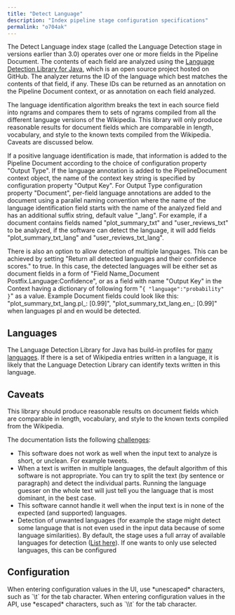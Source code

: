 ```yaml
---
title: "Detect Language"
description: "Index pipeline stage configuration specifications"
permalink: "o704ak"
---
```


The Detect Language index stage (called the Language Detection stage in versions earlier than 3.0) operates over one or more fields in the Pipeline Document.
The contents of each field are analyzed using the
[Language Detection Library for Java](https://github.com/optimaize/language-detector),
which is an open source project hosted on GitHub.
The analyzer returns the ID of the language which best matches the contents of that field, if any.
These IDs can be returned as an annotation on the Pipeline Document context, or as annotation on each field analyzed.

The language identification algorithm breaks the text in each source field into ngrams and compares them to sets of ngrams compiled from all the different language versions of the Wikipedia.
This library will only produce reasonable results for document fields which are comparable in length, vocabulary, and style to the known texts compiled from the Wikipedia.
Caveats are discussed below.

If a positive language identification is made, that information is added to the Pipeline Document
according to the choice of configuration property "Output Type".
If the language annotation is added to the PipelineDocument context object, the name of the context key string is
specified by configuration property "Output Key".
For Output Type configuration property "Document", per-field language annotations are added to the document
using a parallel naming convention where the name of the language identification field starts with the name of the analyzed field and
has an additional suffix string, default value "_lang".
For example, if a document contains fields named "plot_summary_txt" and "user_reviews_txt" to be analyzed,
if the software can detect the language, it will add fields "plot_summary_txt_lang" and "user_reviews_txt_lang".

There is also an option to allow detection of multiple languages. This can be achieved by setting "Return all detected languages and their confidence scores." to true.
In this case, the detected languages will be either set as document fields in a form of "Field Name_Document Postfix.Language:Confidence",
or as a field with name "Output Key" in the Context having a dictionary of following form "`{ "language":"probability" }`" as a value.
Example Document fields could look like this: "plot_summary_txt_lang.pl_: [0.99]", "plot_summary_txt_lang.en_: [0.99]"
when languages pl and en would be detected.

## Languages

The Language Detection Library for Java has build-in profiles for [many languages](https://github.com/optimaize/language-detector/blob/master/README.md#70-built-in-language-profiles). If there is a set of Wikipedia entries written in a language, it is likely that the Language Detection Library can identify texts written in this language.

## Caveats

This library should produce reasonable results on document fields which are comparable in length, vocabulary, and style to the known texts compiled from the Wikipedia.

The documentation lists the following [challenges](https://github.com/optimaize/language-detector/blob/master/README.md#challenges):

* This software does not work as well when the input text to analyze is short, or unclean. For example tweets.
* When a text is written in multiple languages, the default algorithm of this software is not appropriate. You can try to split the text (by sentence or paragraph) and detect the individual parts. Running the language guesser on the whole text will just tell you the language that is most dominant, in the best case.
* This software cannot handle it well when the input text is in none of the expected (and supported) languages.
* Detection of unwanted languages (for example the stage might detect some language that is not even used in the input data because of some language similarities). By default, the stage uses a full array of available languages for detection ([List here](https://github.com/optimaize/language-detector)). If one wants to only use selected languages, this can be configured

## Configuration

<Tip>
When entering configuration values in the UI, use *unescaped* characters, such as `\t` for the tab character. When entering configuration values in the API, use *escaped* characters, such as `\\t` for the tab character.
</Tip>


<SchemaParamFields schema={schema}/>